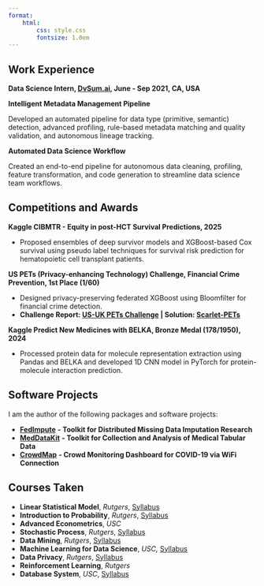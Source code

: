 ```yaml
---
format:
    html:
        css: style.css
        fontsize: 1.0em
---
```


## Work Experience

**Data Science Intern, [DvSum.ai](https://dvsum.ai/){target="_blank"}, June - Sep 2021, CA, USA**

:::: experience-container
::: project
**Intelligent Metadata Management Pipeline**

Developed an automated pipeline for data type (primitive, semantic) detection, advanced profiling, rule-based metadata matching and quality validation, and autonomous lineage tracking.

**Automated Data Science Workflow**

Created an end-to-end pipeline for autonomous data cleaning, profiling, feature transformation, and code generation to streamline data science team workflows.
:::
::::

## Competitions and Awards

:::: experience-container
::: project
**Kaggle CIBMTR - Equity in post-HCT Survival Predictions, 2025**

-   Proposed ensembles of deep survivor models and XGBoost-based Cox survival using pseudo label techniques for survival risk prediction for hematopoietic cell transplant patients.

**US PETs (Privacy-enhancing Technology) Challenge, Financial Crime Prevention, 1st Place (1/60)**

-   Designed privacy-preserving federated XGBoost using Bloomfilter for financial crime detection.
-   **Challenge Report: [US-UK PETs Challenge](https://www.nist.gov/itl/applied-cybersecurity/privacy-engineering/collaboration-space/challenges/us-uk-pets-prize){target="_blank"} \| Solution: [Scarlet-PETs](https://github.com/usnistgov/PrivacyEngCollabSpace/tree/master/tools/de-identification/Scarlet-PETs){target="_blank"}**

**Kaggle Predict New Medicines with BELKA, Bronze Medal (178/1950), 2024**

-   Processed protein data for molecule representation extraction using Pandas and BELKA and developed 1D CNN model in PyTorch for protein-molecule interaction prediction.
:::
::::

<!-- :::: experience-container
::: project
**US PETs (Privacy-enhancing Technolgy) Challenge, Financial Crime Prevention, 1st Place (1/60)**

-   Designed privacy-preserving federated XGBoost using Bloomfilter for financial crime detection.
-   **Challenge Report: [US-UK PETs Challenge](https://www.nist.gov/itl/applied-cybersecurity/privacy-engineering/collaboration-space/challenges/us-uk-pets-prize) \| Solution: [Scarlet-PETs](https://github.com/usnistgov/PrivacyEngCollabSpace/tree/master/tools/de-identification/Scarlet-PETs)**
:::
::::

:::: experience-container
::: project
**Kaggle Predict New Medicines with BELKA, Blonde Medal (178/1950), 2024**

-   Processed protein data for molecule representation extraction using Pandas and BELKA and developed 1D CNN model in PyTorch for protein-molecule interaction prediction.
:::
:::: -->

## Software Projects

I am the author of the following packages and software projects:

-   [**FedImpute**](https://idsla.github.io/FedImpute/){target="_blank"} **- Toolkit for Distributed Missing Data Imputation Research**
-   [**MedDataKit**](https://github.com/sitaomin1994/MedicalDataKit){target="_blank"} **- Toolkit for Collection and Analysis of Medical Tabular Data**
-   [**CrowdMap**](https://youtu.be/I04TYDyScbU?si=xIlDBhsNeTw0NZ-v){target="_blank"} **- Crowd Monitoring Dashboard for COVID-19 via WiFi Connection**

## Courses Taken

-   **Linear Statistical Model**, *Rutgers*, [Syllabus](https://myrbs.business.rutgers.edu/sites/default/files/syllabi/960-statistics/22_960_777.pdf){target="_blank"}
-   **Introduction to Probability**, *Rutgers*, [Syllabus](https://myrbs.business.rutgers.edu/sites/default/files/syllabi/960-statistics/26_960_575.pdf){target="_blank"}
-   **Advanced Econometrics**, *USC*
-   **Stochastic Process**, *Rutgers*, [Syllabus](https://www.business.rutgers.edu/sites/default/files/documents/phd-syllabus-stochastic-processes.pdf){target="_blank"}
-   **Data Mining**, *Rutgers*, [Syllabus](https://myrbs.business.rutgers.edu/sites/default/files/syllabi/198-computer-science/22_198_650.pdf){target="_blank"}
-   **Machine Learning for Data Science**, *USC,* [Syllabus](https://web-app.usc.edu/soc/syllabus/20192/32498.pdf)
-   **Data Privacy**, *Rutgers*, [Syllabus](https://myrbs.business.rutgers.edu/sites/default/files/syllabi/198-computer-science/26_198_645.pdf){target="_blank"}
-   **Reinforcement Learning**, *Rutgers*
-   **Database System**, *USC*, [Syllabus](https://web-app.usc.edu/soc/syllabus/20243/30149.pdf){target="_blank"}